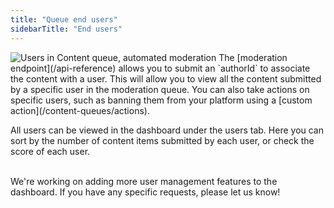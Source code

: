 ```yaml
---
title: "Queue end users"
sidebarTitle: "End users"
---
```


<Frame>
  <img
    className="block "
    src="/images/content-queue-users.png"
    alt="Users in Content queue, automated moderation"
  />
</Frame>
The [moderation endpoint](/api-reference) allows you to submit an `authorId` to associate
the content with a user. This will allow you to view all the content submitted by
a specific user in the moderation queue. You can also take actions on specific users,
such as banning them from your platform using a [custom action](/content-queues/actions).

All users can be viewed in the dashboard under the users tab. Here you can sort by the number of content items submitted by each user, or check the score of each user. <br></br>

<Tip>
  We're working on adding more user management features to the dashboard. If you
  have any specific requests, please let us know!
</Tip>
